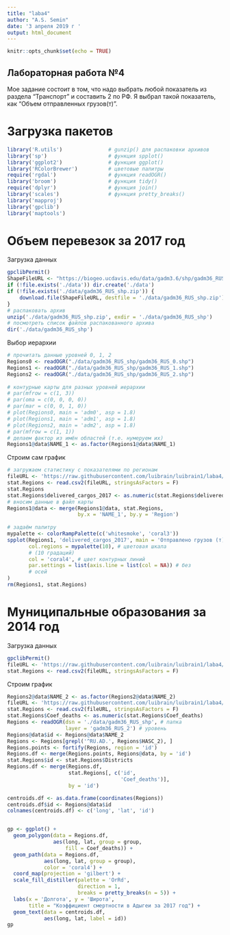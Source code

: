---
title: "laba4"
author: "A.S. Semin"
date: '3 апреля 2019 г '
output: html_document
---

```{r setup, include=FALSE}
knitr::opts_chunk$set(echo = TRUE)
```

## Лабораторная работа №4

Мое задание состоит в том, что надо выбрать любой показатель из раздела "Транспорт" и составить 2 по РФ. Я выбрал такой показатель, как "Объем отправленных грузов(т)".

# Загрузка пакетов

```{r}
library('R.utils')               # gunzip() для распаковки архивов 
library('sp')                    # функция spplot()
library('ggplot2')               # функция ggplot()
library('RColorBrewer')          # цветовые палитры
require('rgdal')                 # функция readOGR()
library('broom')                 # функция tidy()
require('dplyr')                 # функция join()
library('scales')                # функция pretty_breaks()
library('mapproj')
library('gpclib')
library('maptools')
```

# Объем перевезок за 2017 год

Загрузка данных

```{r}
gpclibPermit()
ShapeFileURL <- "https://biogeo.ucdavis.edu/data/gadm3.6/shp/gadm36_RUS_shp.zip"
if (!file.exists('./data')) dir.create('./data')
if (!file.exists('./data/gadm36_RUS_shp.zip')) {
    download.file(ShapeFileURL, destfile = './data/gadm36_RUS_shp.zip')
}
# распаковать архив
unzip('./data/gadm36_RUS_shp.zip', exdir = './data/gadm36_RUS_shp')
# посмотреть список файлов распакованного архива
dir('./data/gadm36_RUS_shp')
```

Выбор иерархии

```{r}
# прочитать данные уровней 0, 1, 2
Regions0 <- readOGR("./data/gadm36_RUS_shp/gadm36_RUS_0.shp")
Regions1 <- readOGR("./data/gadm36_RUS_shp/gadm36_RUS_1.shp")
Regions2 <- readOGR("./data/gadm36_RUS_shp/gadm36_RUS_2.shp")
    
# контурные карты для разных уровней иерархии
# par(mfrow = c(1, 3))
# par(oma = c(0, 0, 0, 0))
# par(mar = c(0, 0, 1, 0))
# plot(Regions0, main = 'adm0', asp = 1.8)
# plot(Regions1, main = 'adm1', asp = 1.8)
# plot(Regions2, main = 'adm2', asp = 1.8) 
# par(mfrow = c(1, 1))
# делаем фактор из имён областей (т.е. нумеруем их)
Regions1@data$NAME_1 <- as.factor(Regions1@data$NAME_1)
```

Строим сам график

```{r}
# загружаем статистику с показателями по регионам
fileURL <- 'https://raw.githubusercontent.com/luibrain/luibrain1/laba4/cargos.csv'
stat.Regions <- read.csv2(fileURL, stringsAsFactors = F)
stat.Regions
stat.Regions$delivered_cargos_2017 <- as.numeric(stat.Regions$delivered_cargos_2017)
# вносим данные в файл карты
Regions1@data <- merge(Regions1@data, stat.Regions,
                       by.x = 'NAME_1', by.y = 'Region')
    
# задаём палитру
mypalette <- colorRampPalette(c('whitesmoke', 'coral3'))
spplot(Regions1, 'delivered_cargos_2017', main = 'Отправлено грузов (т)',
       col.regions = mypalette(10), # цветовая шкала
       # (10 градаций)
       col = 'coral4', # цвет контурных линий
       par.settings = list(axis.line = list(col = NA)) # без
       # осей
)
rm(Regions1, stat.Regions)
```

# Муниципальные образования за 2014 год

Загрузка данных

```{r}
gpclibPermit()
fileURL <- 'https://raw.githubusercontent.com/luibrain/luibrain1/laba4/min_obr.csv'
stat.Regions <- read.csv2(fileURL, stringsAsFactors = F)
```

Строим график

```{r}
Regions2@data$NAME_2 <- as.factor(Regions2@data$NAME_2)
fileURL <- 'https://raw.githubusercontent.com/luibrain/luibrain1/laba4/Deaths_Adygeya.csv'
stat.Regions <- read.csv2(fileURL, stringsAsFactors = F)
stat.Regions$Coef_deaths <- as.numeric(stat.Regions$Coef_deaths)
Regions <- readOGR(dsn = './data/gadm36_RUS_shp', # папка
                   layer = 'gadm36_RUS_2') # уровень 
Regions@data$id <- Regions@data$NAME_2
Regions <- Regions[grepl('^RU.AD.', Regions$HASC_2), ]
Regions.points <- fortify(Regions, region = 'id')
Regions.df <- merge(Regions.points, Regions@data, by = 'id')
stat.Regions$id <- stat.Regions$Districts
Regions.df <- merge(Regions.df,
                    stat.Regions[, c('id',
                                     'Coef_deaths')],
                    by = 'id')

centroids.df <- as.data.frame(coordinates(Regions))
centroids.df$id <- Regions@data$id
colnames(centroids.df) <- c('long', 'lat', 'id')


gp <- ggplot() +
  geom_polygon(data = Regions.df,
               aes(long, lat, group = group,
                   fill = Coef_deaths)) +
  geom_path(data = Regions.df,
            aes(long, lat, group = group),
            color = 'coral4') +
  coord_map(projection = 'gilbert') +
  scale_fill_distiller(palette = 'OrRd',
                       direction = 1,
                       breaks = pretty_breaks(n = 5)) +
  labs(x = 'Долгота', y = 'Широта',
       title = "Коэффициент смертности в Адыгеи за 2017 год") +
  geom_text(data = centroids.df,
            aes(long, lat, label = id))
gp
```